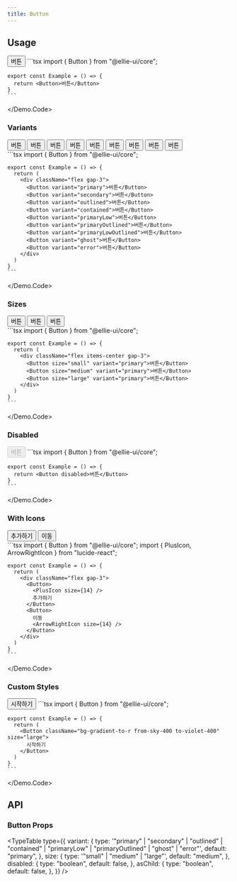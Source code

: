 ```yaml
---
title: Button
---
```



## Usage

<Demo>
  <Demo.Preview>
    <Button>버튼</Button>
  </Demo.Preview>
  <Demo.Code>
    ```tsx
    import { Button } from "@ellie-ui/core";

    export const Example = () => {
      return <Button>버튼</Button>
    }
    ```

  </Demo.Code>
</Demo>

### Variants

<Demo>
  <Demo.Preview>
    <div className="flex gap-3 flex-wrap">
      <Button variant="primary">버튼</Button>
      <Button variant="secondary">버튼</Button>
      <Button variant="outlined">버튼</Button>
      <Button variant="contained">버튼</Button>
      <Button variant="primaryLow">버튼</Button>
      <Button variant="primaryOutlined">버튼</Button>
      <Button variant="primaryLowOutlined">버튼</Button>
      <Button variant="ghost">버튼</Button>
      <Button variant="error">버튼</Button>
    </div>
  </Demo.Preview>
  <Demo.Code>
    ```tsx
    import { Button } from "@ellie-ui/core";

    export const Example = () => {
      return (
        <div className="flex gap-3">
          <Button variant="primary">버튼</Button>
          <Button variant="secondary">버튼</Button>
          <Button variant="outlined">버튼</Button>
          <Button variant="contained">버튼</Button>
          <Button variant="primaryLow">버튼</Button>
          <Button variant="primaryOutlined">버튼</Button>
          <Button variant="primaryLowOutlined">버튼</Button>
          <Button variant="ghost">버튼</Button>
          <Button variant="error">버튼</Button>
        </div>
      )
    }
    ```

  </Demo.Code>
</Demo>

### Sizes

<Demo>
  <Demo.Preview>
    <div className="flex items-center gap-3">
      <Button size="small" variant="primary">버튼</Button>
      <Button size="medium" variant="primary">버튼</Button>
      <Button size="large" variant="primary">버튼</Button>
    </div>
  </Demo.Preview>
  <Demo.Code>
    ```tsx
    import { Button } from "@ellie-ui/core";

    export const Example = () => {
      return (
        <div className="flex items-center gap-3">
          <Button size="small" variant="primary">버튼</Button>
          <Button size="medium" variant="primary">버튼</Button>
          <Button size="large" variant="primary">버튼</Button>
        </div>
      )
    }
    ```

  </Demo.Code>
</Demo>

### Disabled

<Demo>
  <Demo.Preview>
    <Button disabled>버튼</Button>
  </Demo.Preview>
  <Demo.Code>
    ```tsx
    import { Button } from "@ellie-ui/core";

    export const Example = () => {
      return <Button disabled>버튼</Button>
    }
    ```

  </Demo.Code>
</Demo>

### With Icons

<Demo>
  <Demo.Preview>
    <div className='flex gap-3'>
      <Button>
        <PlusIcon size={14} />
        추가하기
      </Button>
      <Button>
        이동
        <ArrowRightIcon size={14} />
      </Button>
    </div>
  </Demo.Preview>
  <Demo.Code>
    ```tsx
    import { Button } from "@ellie-ui/core";
    import { PlusIcon, ArrowRightIcon } from "lucide-react";

    export const Example = () => {
      return (
        <div className="flex gap-3">
          <Button>
            <PlusIcon size={14} />
            추가하기
          </Button>
          <Button>
            이동
            <ArrowRightIcon size={14} />
          </Button>
        </div>
      )
    }
    ```

  </Demo.Code>
</Demo>

### Custom Styles

<Demo>
  <Demo.Preview>
    <Button className="bg-gradient-to-r from-sky-400 to-violet-400" size="large">
      시작하기
    </Button>
  </Demo.Preview>
  <Demo.Code>
    ```tsx
    import { Button } from "@ellie-ui/core";

    export const Example = () => {
      return (
        <Button className="bg-gradient-to-r from-sky-400 to-violet-400" size="large">
          시작하기
        </Button>
      )
    }
    ```

  </Demo.Code>
</Demo>

## API

### Button Props

<TypeTable
  type={{
    variant: {
      type: '"primary" | "secondary" | "outlined" | "contained" | "primaryLow" | "primaryOutlined" | "ghost" | "error"',
      default: "primary",
    },
    size: {
      type: '"small" | "medium" | "large"',
      default: "medium",
    },
    disabled: {
      type: "boolean",
      default: false,
    },
    asChild: {
      type: "boolean",
      default: false,
    },
  }}
/>
